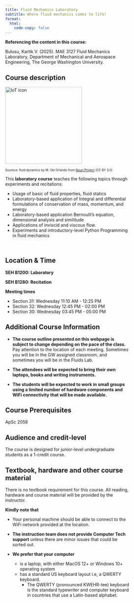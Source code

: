 ```yaml
---
title: Fluid Mechanics Laboratory 
subtitle: Where fluid mechanics comes to life!
format:
  html:
    code-copy: false
---
```

:::{.callout-important}
**Referencing the content in this course:**

Bulusu, Kartik V. (2025). MAE 3127 Fluid Mechanics Laboratory, Department of Mechanical and Aerospace Engineering, The George Washington University.
:::

<!-- :::{.callout-important}
**Registartion:**
[Registration link](https://events.vtools.ieee.org/event/register/437187)
::: -->

## Course description
<html>
<head>
    <style>
        body {
            -webkit-user-select: none; /* Safari */
            -moz-user-select: none; /* Firefox */
            -ms-user-select: none; /* IE10+/Edge */
            user-select: none; /* Standard */
        }
    </style>
</head>
<body>

<html>
<head>
<meta name="viewport" content="width=device-width, initial-scale=1">
<style>
* {
  box-sizing: border-box;
}

/* Create two unequal columns that floats next to each other */
.column {
  float: left;
  padding: 10px;
  height: 300px; /* Should be removed. Only for demonstration */
}

.left {
  width: 75%;
}

.right {
  width: 25%;
}

/* Clear floats after the columns */
.row:after {
  content: "";
  display: table;
  clear: both;
}
</style>
</head>
<body>

 <!-- "float: left;  -->
<img src="/images/noun-fluid-dynamics-5399410.png" alt="IoT icon" style="object-fit:contain width:250px;height:250px; margin-right: 10px;" /><br>
 <p><font size="1">
 Sourece: fluid dynamics by M. Oki Orlando from <a href="https://thenounproject.com/browse/icons/term/fluid-dynamics/" target="_blank" title="fluid dynamics Icons">Noun Project</a> (CC BY 3.0)</font></p>

This <strong>laboratory course</strong> teaches the following topics through experiments and recitations: 

- Usage of basic of fluid properties, fluid statics 
- Laboratory-based application of Integral and differential formulations of conservation of mass, momentum, and energy
- Laboratory-based application Bernoulli’s equation, dimensional analysis and similitude
- Applications of inviscid and viscous flow. 
- Experiments and introductory-level Python Programming in fluid mechanics 



<br>


::: {.callout-tip}
## Location & Time
**SEH B1200: Laboratory** 

**SEH B1280: Recitation** 

**Meeting times**

- Section 31: Wednesday 11:10 AM - 12:25 PM
- Section 32: Wednesday 12:45 PM - 02:00 PM
- Section 30: Wednesday 03:45 PM - 05:00 PM
:::

## Additional Course Information
- <strong>The course outline presented on this webpage is subject to change depending on the pace of the class. </strong> Pay attention to the location of each meeting. Sometimes you will be in the GW assigned classroom, and sometimes you will be in the Fluids Lab.

- <strong>The attendees will be expected to bring their own laptops, books and writing instruments.</strong>

- <strong>The students will be expected to work in small groups using a limited number of hardware components and WiFi connectivity that will be made available.</strong>

## Course Prerequisites 
ApSc 2058

## Audience and credit-level
The course is designed for junior-level undergraduate students as a 1-credit course. 

<!-- ## Workload
This course will have 150 minutes of lecture time per week, that includes approximately 60-75 minutes of hands-on, microlab work. The course requires between 2-4 hours per week on average for homework assignments or project-based deliverables. -->

## Textbook, hardware and other course material
There is no textbook requirement for this course. All reading, hardware and course material will be provided by the instructor.

:::{.callout-important}
<!-- - Our staff is limiting the use of Linux OS-based laptops and cannot support them this semester.  -->
**Kindly note that**

- Your personal machine should be able to connect to the WiFi network provided at the location. 

- **The instruction team does not provide Computer Tech support** unless there are minor issues that could be sorted out.  

- **We prefer that your computer**
    - is a laptop, with either MacOS 12+ or Windows 10+ operating system 
    - has a standard US keyboard layout i.e, a QWERTY keyboard. 
        - The QWERTY (pronounced KWEHR-tee) keyboard is the standard typewriter and computer keyboard in countries that use a Latin-based alphabet.
:::
<!-- ::: {.callout-note}
Note that there are five types of callouts, including:
`note`, `warning`, `important`, `tip`, and `caution`.
::: -->



<!-- ::: {.callout-caution collapse="true"}
## Expand To Learn About Collapse

This is an example of a 'folded' caution callout that can be expanded by the user. You can use `collapse="true"` to collapse it by default or `collapse="false"` to make a collapsible callout that is expanded by default.
:::
:::{.callout-note}
## Time & Location of the Workshop
**Thomas Jefferson Meeting Room 1**
[Thomas Jefferson Library](https://www.fairfaxcounty.gov/library/branches/thomas-jefferson) 
7415 Arlington Boulevard 
Falls Church, VA 22042

**Meeting time**
9:00 AM – 12:00 Noon
::: -->

<!-- :::{.callout-note}
Lecture times are from 
::: -->

<!-- This is a Quarto website.

To learn more about Quarto websites visit <https://quarto.org/docs/websites>. -->
